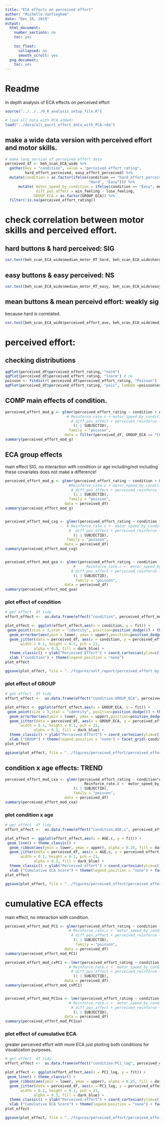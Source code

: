 ```yaml
---
title: "ECA effects on perceived effort"
author: "Michelle.VanTieghem"
date: "Dec 16, 2019"
output:
  html_document:
    number_sections: no
    toc: yes
    
    toc_float:
      collapsed: no
      smooth_scroll: yes
  png_document:
    toc: yes
---
```


# Readme 
In depth analysis of ECA effects on perceived effort \



```r
source("../../../0_R_analysis_setup_file.R")
```


```r
# load all data with PCA added!
load("../data/all_pacct_effort_data_with_PCA.rda")

```


## make a wide data version with perceived effort and motor skills.
```r
# make long version of perceived effort data
perceived_df <- beh_scan_ECA_wide %>% 
  gather(key = "condition", value = "perceived_effort_rating", 
         hard_effort_perceived, easy_effort_perceived) %>%
  mutate(condition = as.factor(ifelse(condition == "hard_effort_perceived", 
                                      "Hard", "Easy"))) %>%
      mutate( motor_speed_by_condition = ifelse(condition == "Easy", median_motor_RT_easy, median_motor_RT_hard), 
              diff_pos_affect = win_feeling - lose_feeling, 
             GROUP_ECA = as.factor(GROUP_ECA)) %>%
  filter(!is.na(perceived_effort_rating))
```


# check correlation between motor skills and perceived effort.
## hard buttons & hard perceived: SIG
```r
cor.test(beh_scan_ECA_wide$median_motor_RT_hard, beh_scan_ECA_wide$hard_effort_perceived)

```

## easy buttons & easy perceived: NS
```r
cor.test(beh_scan_ECA_wide$median_motor_RT_easy, beh_scan_ECA_wide$easy_effort_perceived)

```

## mean buttons & mean perceivd effort: weakly sig
because hard is correlated.
```r
cor.test(beh_scan_ECA_wide$perceived_effort_ave, beh_scan_ECA_wide$median_motor_RT_ave)

```

#  perceived effort: 

## checking distributions
```r
qqPlot(perceived_df$perceived_effort_rating, "norm")
qqPlot(perceived_df$perceived_effort_rating, "lnorm") # no
poisson <- fitdistr( perceived_df$perceived_effort_rating, "Poisson")
qqPlot(perceived_df$perceived_effort_rating, "pois", lambda =poisson$estimate)
```

## COMP main effects of condition.
```r
perceived_effort_mod_g <- glmer(perceived_effort_rating ~ condition + AGE.c + SEX.c + 
                            # Reinforce_rate.c + motor_speed_by_condition + 
                              # diff_pos_affect + perceived_reinforce + perceived_control +
                               (1 | SUBJECTID), 
                             family = "poisson",
                           data = filter(perceived_df, GROUP_ECA == "COMP"))
summary(perceived_effort_mod_g)


```

## ECA group effects 
main effect SIG, no interaction with condition or age
including/not including these covariates does not make a difference! 
```r
perceived_effort_mod_g <- glmer(perceived_effort_rating ~ condition + GROUP_ECA + AGE.c + SEX.c + 
                             #Reinforce_rate.c + motor_speed_by_condition + 
                              # diff_pos_affect + perceived_reinforce + perceived_control +
                               (1 | SUBJECTID), 
                             family = "poisson",
                           data = perceived_df)
summary(perceived_effort_mod_g)


perceived_effort_mod_cxg <- glmer(perceived_effort_rating ~ condition *GROUP_ECA + AGE.c + SEX.c +  
                            # Reinforce_rate.c +  motor_speed_by_condition + 
                             #  diff_pos_affect + perceived_reinforce + perceived_control +
                               (1 | SUBJECTID), 
                            family = "poisson",
                           data = perceived_df)
summary(perceived_effort_mod_cxg)


perceived_effort_mod_gxa <- glmer(perceived_effort_rating ~ condition + GROUP_ECA*AGE.c + SEX.c +  
                               #     Reinforce_rate.c +  motor_speed_by_condition + 
                              # diff_pos_affect + perceived_reinforce + perceived_control +
                               (1 | SUBJECTID), 
                                family = "poisson",
                           data = perceived_df)
summary(perceived_effort_mod_gxa)
```


### plot effect of condition
```r
# get effect  df tidy
effort_effect <-  as.data.frame(effect("condition", perceived_effort_mod_g, confint=TRUE))

plot_effect <- ggplot(effort_effect,aes(x = condition, y = fit)) +
 geom_point(size = 3,stat = "identity", position=position_dodge()) + theme_classic() + 
  geom_errorbar(aes(ymin = lower, ymax = upper),position=position_dodge(.9), width = 0.25) +
  geom_jitter(data = perceived_df, aes(x = condition, y = perceived_effort_rating),
       width = 0.1, height = 0.1, pch = 21,
             alpha = 0.3, fill = dark_blue) +
  theme_classic() + ylab("Perceived Effort") + coord_cartesian(ylim=c(1,4)) +
  xlab ("condition") + theme(legend.position = "none") 
plot_effect

ggsave(plot_effect, file = "../figures/self_report/perceived_effort_by_condition.png", width = 6, height = 4)

```

### plot effect of GROUP
```r
# get effect  df tidy
effort_effect <-  as.data.frame(effect("condition:GROUP_ECA", perceived_effort_mod_g, confint=TRUE))

plot_effect <- ggplot(effort_effect,aes(x = GROUP_ECA, y = fit)) +
 geom_point(size = 3,stat = "identity", position=position_dodge()) + theme_classic() + 
  geom_errorbar(aes(ymin = lower, ymax = upper),position=position_dodge(.9), width = 0.25) +
  geom_jitter(data = perceived_df, aes(x = GROUP_ECA, y = perceived_effort_rating),
       width = 0.1, height = 0.1, pch = 21,
             alpha = 0.3, fill = dark_blue) +
  theme_classic() + ylab("Perceived Effort") + coord_cartesian(ylim=c(1,4)) +
  xlab ("GROUP") + theme(legend.position = "none") + facet_grid(~condition)
plot_effect

ggsave(plot_effect, file = "../figures/perceived_effort/perceived_effort_by_GROUP.png", width = 4, height = 4)

```


## condition x age effects: TREND
```r
perceived_effort_mod_cxa <- glmer(perceived_effort_rating ~ condition*AGE.c + GROUP_ECA + SEX.c +
                                    Reinforce_rate.c +  motor_speed_by_condition + 
                               (1 | SUBJECTID), 
                               family = "poisson",
                           data = perceived_df)
summary(perceived_effort_mod_cxa)
```

### plot condition x age 
```r
# get effect  df tidy
effort_effect <-  as.data.frame(effect("condition:AGE.c", perceived_effort_mod_cxa, confint=TRUE))

plot_effect <- ggplot(effort_effect,aes(x = AGE.c, y = fit)) +
 geom_line() + theme_classic() + 
  geom_ribbon(aes(ymin = lower, ymax = upper), alpha = 0.25, fill = dark_blue) +
  geom_jitter(data = perceived_df, aes(x = AGE.c, y = perceived_effort_rating),
       width = 0.2, height = 0.1, pch = 21,
             alpha = 0.3, fill = dark_blue) +
  theme_classic() + ylab("Perceived effort") + coord_cartesian(ylim=c(1,4)) +
  xlab ("Cumulative ECA Score") + theme(legend.position = "none") + facet_grid(~condition)
plot_effect

ggsave(plot_effect, file = "../figures/perceived_effort/perceived_effort_by_ageXcondition.png", width = 6, height = 4)
```


# cumulative ECA effects
main effect, no interaction with condition.
```r
perceived_effort_mod_PC1 <- glmer(perceived_effort_rating ~ condition + PC1_log + AGE.c + SEX.c + 
                             # Reinforce_rate.c +  motor_speed_by_condition +
                              # diff_pos_affect + perceived_reinforce + perceived_control +
                               (1 | SUBJECTID), 
                                family = "poisson",
                           data = perceived_df)
summary(perceived_effort_mod_PC1)

perceived_effort_mod_cxPC1 <- lmer(perceived_effort_rating ~ condition *PC1_log + AGE.c + SEX.c +  
                             # Reinforce_rate.c +  motor_speed_by_condition +
                              # diff_pos_affect + perceived_reinforce + perceived_control +     
                               (1 | SUBJECTID), 
                           data = perceived_df)
summary(perceived_effort_mod_cxPC1)


perceived_effort_mod_PC1xa <- lmer(perceived_effort_rating ~ condition + PC1_log*AGE.c + SEX.c + 
                             # Reinforce_rate.c +  motor_speed_by_condition +
                              # diff_pos_affect + perceived_reinforce + perceived_control +
                               (1 | SUBJECTID), 
                           data = perceived_df)
summary(perceived_effort_mod_PC1xa)
```


### plot effect of cumulative ECA 
greater perceived effort with more ECA 
just plotting both conditions for visualization purposes.
```r
# get effect  df tidy
effort_effect <-  as.data.frame(effect("condition:PC1_log", perceived_effort_mod_PC1, confint=TRUE))

plot_effect <- ggplot(effort_effect,aes(x = PC1_log, y = fit)) +
 geom_line() + theme_classic() + 
  geom_ribbon(aes(ymin = lower, ymax = upper), alpha = 0.25, fill = dark_blue) +
  geom_jitter(data = perceived_df, aes(x = PC1_log, y = perceived_effort_rating),
       width = 0.2, height = 0.1, pch = 21,
             alpha = 0.3, fill = dark_blue) +
  theme_classic() + ylab("Perceived effort") + coord_cartesian(ylim=c(1,4)) +
  xlab ("Cumulative ECA Score") + theme(legend.position = "none") + facet_grid(~condition)
plot_effect

ggsave(plot_effect, file = "../figures/perceived_effort/perceived_effort_by_PC1_log.png", width = 6, height = 4)
```




